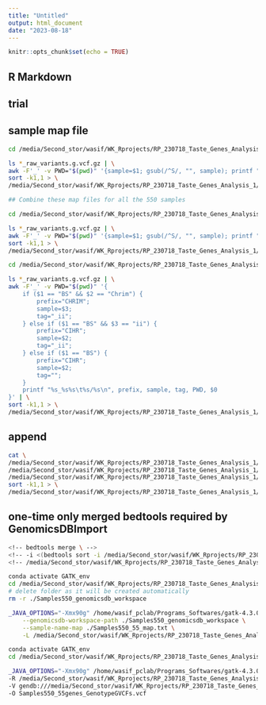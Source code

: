 ```yaml
---
title: "Untitled"
output: html_document
date: "2023-08-18"
---
```


```r
knitr::opts_chunk$set(echo = TRUE)
```

## R Markdown

## trial

## sample map file

```bash

cd /media/Second_stor/wasif/WK_Rprojects/RP_230718_Taste_Genes_Analysis_1/CHRIM_80_Analysis/CHRIM_80_genes_55/CHRIM_80_55_GATK/sorted_BQSR_RG_55genes_HaplotypeCaller

ls *_raw_variants.g.vcf.gz | \
awk -F'_' -v PWD="$(pwd)" '{sample=$1; gsub(/^S/, "", sample); printf "CHRIM_%02d\t%s/%s\n", sample, PWD, $0}' | \
sort -k1,1 > \
/media/Second_stor/wasif/WK_Rprojects/RP_230718_Taste_Genes_Analysis_1/Samples550_Analysis/Samples550_GATK/CHRIM_80_55_map.txt

## Combine these map files for all the 550 samples 
```

```bash
cd /media/Second_stor/wasif/WK_Rprojects/RP_230718_Taste_Genes_Analysis_1/CIHR_96_Analysis/CIHR_96_genes_55/CIHR_96_55_GATK/sorted_BQSR_RG_55genes_HaplotypeCaller

ls *_raw_variants.g.vcf.gz | \
awk -F'_' -v PWD="$(pwd)" '{sample=$1; gsub(/^S/, "", sample); printf "CIHR_%03d\t%s/%s\n", sample, PWD, $0}' | \
sort -k1,1 > \
/media/Second_stor/wasif/WK_Rprojects/RP_230718_Taste_Genes_Analysis_1/Samples550_Analysis/Samples550_GATK/CIHR_96_55_map.txt
```

```bash
cd /media/Second_stor/wasif/WK_Rprojects/RP_230718_Taste_Genes_Analysis_1/CIHR_384_Analysis/CIHR_384_genes_55/CIHR_384_55_GATK/sorted_BQSR/sorted_BQSR_RG_55genes_HaplotypeCaller

ls *_raw_variants.g.vcf.gz | \
awk -F'_' -v PWD="$(pwd)" '{
    if ($1 == "BS" && $2 == "Chrim") {
        prefix="CHRIM";
        sample=$3;
        tag="_ii";
    } else if ($1 == "BS" && $3 == "ii") {
        prefix="CIHR";
        sample=$2;
        tag="_ii";
    } else if ($1 == "BS") {
        prefix="CIHR";
        sample=$2;
        tag="";
    }
    printf "%s_%s%s\t%s/%s\n", prefix, sample, tag, PWD, $0
}' | \
sort -k1,1 > \
/media/Second_stor/wasif/WK_Rprojects/RP_230718_Taste_Genes_Analysis_1/Samples550_Analysis/Samples550_GATK/CIHR_384_55_map.txt
```


## append
```bash
cat \
/media/Second_stor/wasif/WK_Rprojects/RP_230718_Taste_Genes_Analysis_1/Samples550_Analysis/Samples550_GATK/CHRIM_80_55_map.txt \
/media/Second_stor/wasif/WK_Rprojects/RP_230718_Taste_Genes_Analysis_1/Samples550_Analysis/Samples550_GATK/CIHR_96_55_map.txt \
/media/Second_stor/wasif/WK_Rprojects/RP_230718_Taste_Genes_Analysis_1/Samples550_Analysis/Samples550_GATK/CIHR_384_55_map.txt | \
sort -k1,1 > \
/media/Second_stor/wasif/WK_Rprojects/RP_230718_Taste_Genes_Analysis_1/Samples550_Analysis/Samples550_GATK/Samples550_55_map.txt

```


## one-time only merged bedtools required by GenomicsDBImport 
```bash
<!-- bedtools merge \ -->
<!-- -i <(bedtools sort -i /media/Second_stor/wasif/WK_Rprojects/RP_230718_Taste_Genes_Analysis_1/References_Seqs/bed_files/Merged_bed_hg38_Jan15_no_names.bed) > \ -->
<!-- /media/Second_stor/wasif/WK_Rprojects/RP_230718_Taste_Genes_Analysis_1/References_Seqs/bed_files/Merged_bed_hg38_Jan15_no_names_BedtoolsMerged.bed -->

```


```bash
conda activate GATK_env
cd /media/Second_stor/wasif/WK_Rprojects/RP_230718_Taste_Genes_Analysis_1/Samples550_Analysis/Samples550_GATK
# delete folder as it will be created automatically
rm -r ./Samples550_genomicsdb_workspace

_JAVA_OPTIONS="-Xmx90g" /home/wasif_pclab/Programs_Softwares/gatk-4.3.0.0/gatk GenomicsDBImport \
    --genomicsdb-workspace-path ./Samples550_genomicsdb_workspace \
    --sample-name-map ./Samples550_55_map.txt \
    -L /media/Second_stor/wasif/WK_Rprojects/RP_230718_Taste_Genes_Analysis_1/References_Seqs/bed_files/Merged_bed_hg38_Jan15_no_names_BedtoolsMerged.bed
```


```bash
conda activate GATK_env
cd /media/Second_stor/wasif/WK_Rprojects/RP_230718_Taste_Genes_Analysis_1/Samples550_Analysis/Samples550_GATK

_JAVA_OPTIONS="-Xmx90g" /home/wasif_pclab/Programs_Softwares/gatk-4.3.0.0/gatk GenotypeGVCFs \
-R /media/Second_stor/wasif/WK_Rprojects/RP_230718_Taste_Genes_Analysis_1/References_Seqs/GCA_000001405.15_GRCh38/GCA_000001405.15_GRCh38_full_analysis_set.fna \
-V gendb:///media/Second_stor/wasif/WK_Rprojects/RP_230718_Taste_Genes_Analysis_1/Samples550_Analysis/Samples550_GATK/Samples550_genomicsdb_workspace \
-O Samples550_55genes_GenotypeGVCFs.vcf
```

